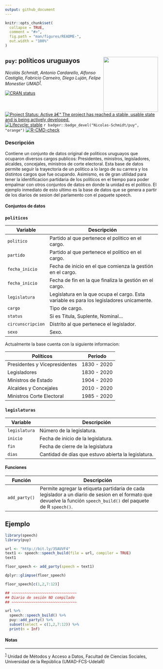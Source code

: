 ```yaml
---
output: github_document
---
```


<!-- README.md is generated from README.Rmd. Please edit that file -->

```r
knitr::opts_chunk$set(
  collapse = TRUE,
  comment = "#>",
  fig.path = "man/figures/README-",
  out.width = "100%"
)
```

## `puy`: políticos uruguayos <img src='man/figures/logo.png' align="right" height="180" />


*Nicolás Schmidt, Antonio Cardarello, Alfonso Castiglia, Fabricio Carneiro, Diego Luján, Felipe Monestier UMAD<sup><a id="fnr.1" class="footref" href="#fn.1">1</a></sup>.*

<!-- badges: start -->

[![CRAN status](https://www.r-pkg.org/badges/version/puy)](https://CRAN.R-project.org/package=puy)
[![Project Status: Active â€“ The project has reached a stable, usable
state and is being actively
developed.](https://www.repostatus.org/badges/latest/active.svg)](https://www.repostatus.org/#active)
[![Lifecycle: stable](https://img.shields.io/badge/lifecycle-stable-green.svg)](https://lifecycle.r-lib.org/articles/stages.html)
`r badger::badge_devel("Nicolas-Schmidt/puy", "orange")`
[![R-CMD-check](https://github.com/Nicolas-Schmidt/puy/workflows/R-CMD-check/badge.svg)](https://github.com/Nicolas-Schmidt/puy/actions)
<!-- badges: end -->

### Descripción

Contiene un conjunto de datos original de politicos uruguayos que ocuparon diversos cargos publicos: Presidentes, ministros, legisladores, alcaldes, concejales, ministros de corte electoral. Esta base de datos permite seguir la trayectoria de un politico a lo largo de su carrera y los distintos cargos que fue ocupando. Asimismo, es de gran utilidad para tener la identificacion partidaria de los politicos en el tiempo para poder empalmar con otros conjuntos de datos en donde la unidad es el politico. El ejemplo inmediato de esto ultimo es la base de datos que se genera a partir de los diarios de sesion del parlamento con el paquete speech.

#### Conjuntos de datos


### `politicos`

| Variable          | Descripción                                                                                |
| ----------------- | ------------------------------------------------------------------------------------------ |
| `politico`        | Partido al que pertenece el politico en el cargo.                                          |
| `partido`         | Partido al que pertenece el politico en el cargo.                                          |
| `fecha_inicio`    | Fecha de inicio en el que comienza la gestión en el cargo.                                 |
| `fecha_inicio`    | Fecha de fin en la que finaliza la gestión en el cargo.                                    |
| `legislatura`     | Legislatura en la que ocupa el cargo. Esta variable es para los legisladores unicamente.   | 
| `cargo`           | Tipo de cargo.                                                                             |
| `status`          | Si es Titula, Suplente, Nominal...                                                         |
| `circunscripcion` | Distrito al que pertenece el legislador.                                                   |
| `sexo`            | Sexo.                                                                                      |


Actualmente la base cuenta con la siguiente informacion:

| Políticos                     | Periodo       |
| ------------------------------| ------------- |
| Presidentes y Vicepresidentes | 1830 - 2020   |
| Legisladores                  | 1830 - 2020   |
| Ministros de Estado           | 1904 - 2020   |
| Alcaldes y Concejales         | 2010 - 2020   |
| Ministros Corte Electoral     | 1985 - 2020   |


### `legislaturas`

| Variable    | Descripción                                          |
| ----------- | ---------------------------------------------------- |
| `legislatura` | Número de la legislatura.                            |
| `inicio`      | Fecha de inicio de la legislatura.                   |
| `fin`         | Fecha de cierre de la legislatura                    |
| `dias`        | Cantidad de días que estuvo abierta la legislatura.  |




#### Funciones

| Función        | Descripción                                          |
| -------------- | ---------------------------------------------------- |
| `add_party()`  | Permite agregar la etiqueta partidaria de cada legislador a un diario de sesion en el formato que devuelve la función `speech_build()` del paquete de R `speech()`.|


## Ejemplo

```r
library(speech)
library(puy)

url <- "http://bit.ly/35AUVF4"
text1 <- speech::speech_build(file = url, compiler = TRUE)
text1

floor_speech <- add_party(speech = text1)

dplyr::glimpse(floor_speech)

floor_speech[c(1,2,7:12)]

## ~~~~~~~~~~~~~~~~~~~~~~~~~~~~~~
## Diario de sesión NO compilado
## ~~~~~~~~~~~~~~~~~~~~~~~~~~~~~~

url %>% 
  speech::speech_build() %>% 
  puy::add_party() %>% 
  subset(select = c(1,2,7:12)) %>% 
  print(n = Inf)


```



#### Notas

---
<sup><a id="fn.1" href="#fnr.1">1</a></sup> Unidad de Métodos y Acceso a Datos, Facultad de Ciencias Sociales, Universidad de la República (UMAD-FCS-UdelaR)

